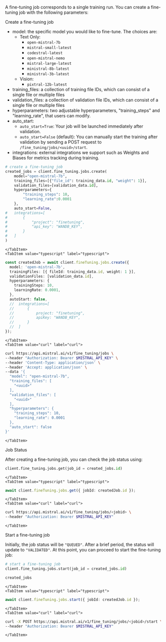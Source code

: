 
A fine-tuning job corresponds to a single training run. You can create a fine-tuning job with the following parameters:

<SectionTab as="h3" variant="secondary" sectionId="create-fine-tuning-job">Create a fine-tuning job</SectionTab>

- model: the specific model you would like to fine-tune. The choices are:
  - Text Only:
    - `open-mistral-7b`
    - `mistral-small-latest`
    - `codestral-latest`
    - `open-mistral-nemo`
    - `mistral-large-latest`
    - `ministral-8b-latest`
    - `ministral-3b-latest`
  - Vision:
    - `pixtral-12b-latest`
- training_files: a collection of training file IDs, which can consist of a single file or multiple files
- validation_files: a collection of validation file IDs, which can consist of a single file or multiple files
- hyperparameters: two adjustable hyperparameters, "training_steps" and "learning_rate", that users can modify.
- auto_start:
  - `auto_start=True`: Your job will be launched immediately after validation.
  - `auto_start=False` (default): You can manually start the training after validation by sending a POST request to `/fine_tuning/jobs/<uuid>/start`.
- integrations: external integrations we support such as Weights and Biases for metrics tracking during training.

<Tabs groupId="code">
    <TabItem value="python" label="python" default>

```python
# create a fine-tuning job
created_jobs = client.fine_tuning.jobs.create(
    model="open-mistral-7b",
    training_files=[{"file_id": training_data.id, "weight": 1}],
    validation_files=[validation_data.id],
    hyperparameters={
        "training_steps": 10,
        "learning_rate":0.0001
    },
    auto_start=False,
#   integrations=[
#       {
#           "project": "finetuning",
#           "api_key": "WANDB_KEY",
#       }
#   ]
)
```

    </TabItem>
    <TabItem value="typescript" label="typescript">

```typescript
const createdJob = await client.fineTuning.jobs.create({
  model: 'open-mistral-7b',
  trainingFiles: [{ fileId: training_data.id, weight: 1 }],
  validationFiles: [validation_data.id],
  hyperparameters: {
    trainingSteps: 10,
    learningRate: 0.0001,
  },
  autoStart: false,
  //  integrations=[
  //      {
  //          project: "finetuning",
  //          apiKey: "WANDB_KEY",
  //      }
  //  ]
});
```

    </TabItem>
    <TabItem value="curl" label="curl">

```bash
curl https://api.mistral.ai/v1/fine_tuning/jobs \
--header "Authorization: Bearer $MISTRAL_API_KEY" \
--header 'Content-Type: application/json' \
--header 'Accept: application/json' \
--data '{
  "model": "open-mistral-7b",
  "training_files": [
    "<uuid>"
  ],
  "validation_files": [
    "<uuid>"
  ],
  "hyperparameters": {
    "training_steps": 10,
    "learning_rate": 0.0001
  },
  "auto_start": false
}'
```

    </TabItem>
</Tabs>

<SectionTab as="h3" variant="secondary" sectionId="job-status">Job Status</SectionTab>

After creating a fine-tuning job, you can check the job status using:

<Tabs groupId="code">
  <TabItem value="python" label="python" default>

```python 
client.fine_tuning.jobs.get(job_id = created_jobs.id)
```

    </TabItem>
    <TabItem value="typescript" label="typescript">

```typescript
await client.fineTuning.jobs.get({ jobId: createdJob.id });
```

    </TabItem>
    <TabItem value="curl" label="curl">

```bash
curl https://api.mistral.ai/v1/fine_tuning/jobs/<jobid> \
--header "Authorization: Bearer $MISTRAL_API_KEY"
```

    </TabItem>
</Tabs>

<SectionTab as="h3" variant="secondary" sectionId="start-fine-tuning-job">Start a fine-tuning job</SectionTab>

Initially, the job status will be `"QUEUED"`.
After a brief period, the status will update to `"VALIDATED"`.
At this point, you can proceed to start the fine-tuning job:

<Tabs groupId="code">
    <TabItem value="python" label="python" default>

```python
# start a fine-tuning job
client.fine_tuning.jobs.start(job_id = created_jobs.id)

created_jobs
```

    </TabItem>
    <TabItem value="typescript" label="typescript">

```typescript
await client.fineTuning.jobs.start({ jobId: createdJob.id });
```

    </TabItem>
    <TabItem value="curl" label="curl">

```bash
curl -X POST https://api.mistral.ai/v1/fine_tuning/jobs/<jobid>/start \
--header "Authorization: Bearer $MISTRAL_API_KEY"
```

    </TabItem>
</Tabs>